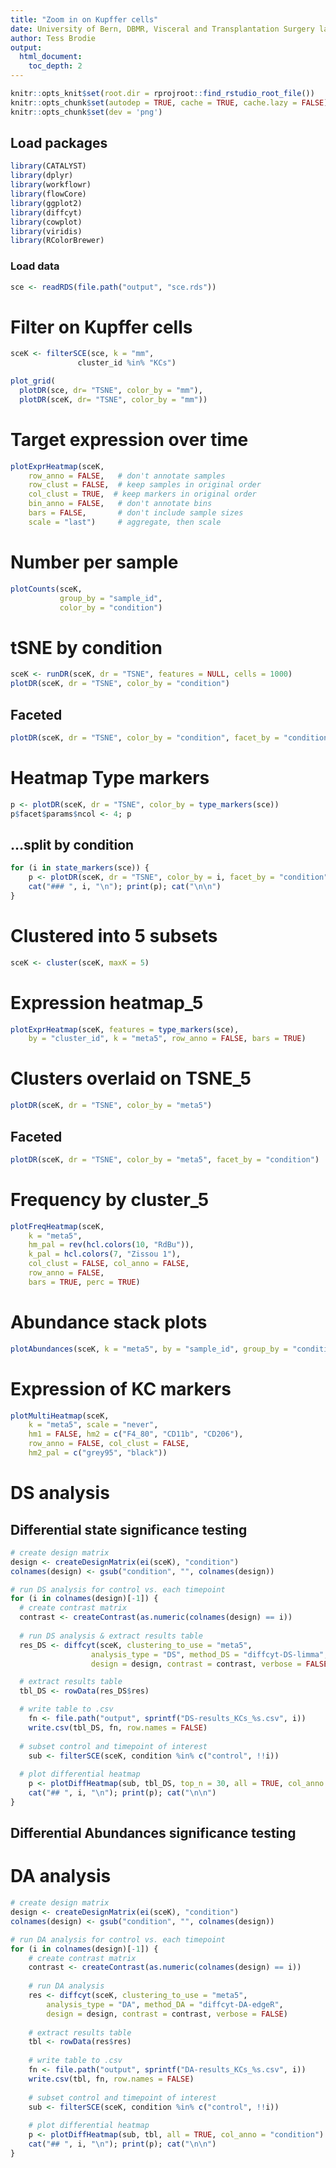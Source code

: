 ---
title: "Zoom in on Kupffer cells"
date: University of Bern, DBMR, Visceral and Transplantation Surgery lab
author: Tess Brodie
output: 
  html_document:
    toc_depth: 2
---



```{r setup, include = FALSE, dev='png'}
knitr::opts_knit$set(root.dir = rprojroot::find_rstudio_root_file())
knitr::opts_chunk$set(autodep = TRUE, cache = TRUE, cache.lazy = FALSE)
knitr::opts_chunk$set(dev = 'png')
```

## Load packages

```{r load-libs, message = FALSE, warning = FALSE}
library(CATALYST)
library(dplyr)
library(workflowr)
library(flowCore)
library(ggplot2)
library(diffcyt)
library(cowplot)
library(viridis)
library(RColorBrewer)
```

### Load data

```{r load-data}
sce <- readRDS(file.path("output", "sce.rds"))
```

# Filter on Kupffer cells

```{r Filter_KCs}
sceK <- filterSCE(sce, k = "mm",
               cluster_id %in% "KCs")

plot_grid(
  plotDR(sce, dr= "TSNE", color_by = "mm"),
  plotDR(sceK, dr= "TSNE", color_by = "mm"))
```

# Target expression over time

```{r ExprHeatmap_KCs}
plotExprHeatmap(sceK,
    row_anno = FALSE,   # don't annotate samples
    row_clust = FALSE,  # keep samples in original order
    col_clust = TRUE,  # keep markers in original order
    bin_anno = FALSE,   # don't annotate bins
    bars = FALSE,       # don't include sample sizes
    scale = "last")     # aggregate, then scale
```

# Number per sample

```{r KCs_count}
plotCounts(sceK, 
           group_by = "sample_id", 
           color_by = "condition")
```

# tSNE by condition

```{r TSNE_condition}
sceK <- runDR(sceK, dr = "TSNE", features = NULL, cells = 1000)
plotDR(sceK, dr = "TSNE", color_by = "condition")
```

## Faceted

```{r TSNE_condition_facet}
plotDR(sceK, dr = "TSNE", color_by = "condition", facet_by = "condition")
```

# Heatmap Type markers

```{r plotDR-expression_Type, fig.width = 12, fig.height = 5}
p <- plotDR(sceK, dr = "TSNE", color_by = type_markers(sce))
p$facet$params$ncol <- 4; p
```

## ...split by condition {.tabset}

```{r plotDR-expression-condition, results = "asis", fig.width = 12, fig.height = 5}
for (i in state_markers(sce)) {
    p <- plotDR(sceK, dr = "TSNE", color_by = i, facet_by = "condition")
    cat("### ", i, "\n"); print(p); cat("\n\n")
}
```


# Clustered into 5 subsets
```{r cluster_5, message = FALSE}
sceK <- cluster(sceK, maxK = 5)
```

# Expression heatmap_5
```{r plotExprHeatmap_5, fig.width = 6, fig.height = 5}
plotExprHeatmap(sceK, features = type_markers(sce), 
    by = "cluster_id", k = "meta5", row_anno = FALSE, bars = TRUE)
```

# Clusters overlaid on TSNE_5
```{r TSNE_meta5}
plotDR(sceK, dr = "TSNE", color_by = "meta5")
```

## Faceted

```{r TSNE_cluster_facet}
plotDR(sceK, dr = "TSNE", color_by = "meta5", facet_by = "condition")
```

# Frequency by cluster_5

```{r KC_Freqheatmap_cluster5}
plotFreqHeatmap(sceK, 
    k = "meta5",
    hm_pal = rev(hcl.colors(10, "RdBu")),
    k_pal = hcl.colors(7, "Zissou 1"),
    col_clust = FALSE, col_anno = FALSE,
    row_anno = FALSE,
    bars = TRUE, perc = TRUE)
```

# Abundance stack plots

```{r Abundance stack}
plotAbundances(sceK, k = "meta5", by = "sample_id", group_by = "condition")
```

# Expression of KC markers

```{r multiheatmap_kCmarkers}
plotMultiHeatmap(sceK, 
    k = "meta5", scale = "never",
    hm1 = FALSE, hm2 = c("F4_80", "CD11b", "CD206"),
    row_anno = FALSE, col_clust = FALSE,
    hm2_pal = c("grey95", "black"))
```


# DS analysis
## Differential state significance testing
```{r DS}
# create design matrix
design <- createDesignMatrix(ei(sceK), "condition")
colnames(design) <- gsub("condition", "", colnames(design))

# run DS analysis for control vs. each timepoint
for (i in colnames(design)[-1]) {
  # create contrast matrix
  contrast <- createContrast(as.numeric(colnames(design) == i))
    
  # run DS analysis & extract results table
  res_DS <- diffcyt(sceK, clustering_to_use = "meta5",
                  analysis_type = "DS", method_DS = "diffcyt-DS-limma",
                  design = design, contrast = contrast, verbose = FALSE)

  # extract results table
  tbl_DS <- rowData(res_DS$res)

  # write table to .csv
    fn <- file.path("output", sprintf("DS-results_KCs_%s.csv", i))
    write.csv(tbl_DS, fn, row.names = FALSE)
    
  # subset control and timepoint of interest
    sub <- filterSCE(sceK, condition %in% c("control", !!i))
    
  # plot differential heatmap
    p <- plotDiffHeatmap(sub, tbl_DS, top_n = 30, all = TRUE, col_anno = "condition")
    cat("## ", i, "\n"); print(p); cat("\n\n")
} 
```

## Differential Abundances significance testing

# DA analysis {.tabset}
```{r da, results = "asis", fig.width = 8, fig.height = 6}
# create design matrix
design <- createDesignMatrix(ei(sceK), "condition")
colnames(design) <- gsub("condition", "", colnames(design))

# run DA analysis for control vs. each timepoint
for (i in colnames(design)[-1]) {
    # create contrast matrix
    contrast <- createContrast(as.numeric(colnames(design) == i))
    
    # run DA analysis
    res <- diffcyt(sceK, clustering_to_use = "meta5",
        analysis_type = "DA", method_DA = "diffcyt-DA-edgeR",
        design = design, contrast = contrast, verbose = FALSE)
    
    # extract results table
    tbl <- rowData(res$res)
    
    # write table to .csv
    fn <- file.path("output", sprintf("DA-results_KCs_%s.csv", i))
    write.csv(tbl, fn, row.names = FALSE)
    
    # subset control and timepoint of interest
    sub <- filterSCE(sceK, condition %in% c("control", !!i))
    
    # plot differential heatmap
    p <- plotDiffHeatmap(sub, tbl, all = TRUE, col_anno = "condition")
    cat("## ", i, "\n"); print(p); cat("\n\n")
}
```



